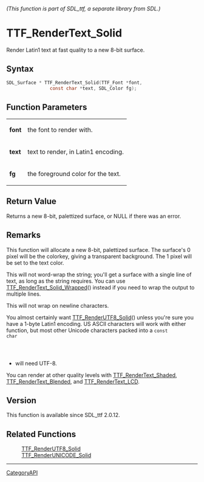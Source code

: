 ====== (This function is part of SDL_ttf, a separate library from SDL.) ======
= TTF_RenderText_Solid =

Render Latin1 text at fast quality to a new 8-bit surface.

== Syntax ==

<syntaxhighlight lang='c'>
SDL_Surface * TTF_RenderText_Solid(TTF_Font *font,
                const char *text, SDL_Color fg);
</syntaxhighlight>

== Function Parameters ==

{|
|'''font'''
|the font to render with.
|-
|'''text'''
|text to render, in Latin1 encoding.
|-
|'''fg'''
|the foreground color for the text.
|}

== Return Value ==

Returns a new 8-bit, palettized surface, or NULL if there was an error.

== Remarks ==

This function will allocate a new 8-bit, palettized surface. The surface's
0 pixel will be the colorkey, giving a transparent background. The 1 pixel
will be set to the text color.

This will not word-wrap the string; you'll get a surface with a single line
of text, as long as the string requires. You can use
[[TTF_RenderText_Solid_Wrapped]]() instead if you need to wrap the output
to multiple lines.

This will not wrap on newline characters.

You almost certainly want [[TTF_RenderUTF8_Solid]]() unless you're sure you
have a 1-byte Latin1 encoding. US ASCII characters will work with either
function, but most other Unicode characters packed into a <code>const char
*</code> will need UTF-8.

You can render at other quality levels with [[TTF_RenderText_Shaded]],
[[TTF_RenderText_Blended]], and [[TTF_RenderText_LCD]].

== Version ==

This function is available since SDL_ttf 2.0.12.

== Related Functions ==

:[[TTF_RenderUTF8_Solid]]
:[[TTF_RenderUNICODE_Solid]]

----
[[CategoryAPI]]


